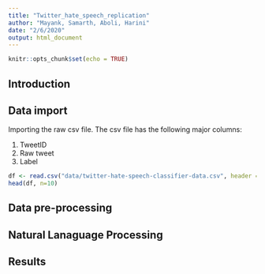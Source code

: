 ```yaml
---
title: "Twitter_hate_speech_replication"
author: "Mayank, Samarth, Aboli, Harini"
date: "2/6/2020"
output: html_document
---
```


```r
knitr::opts_chunk$set(echo = TRUE)
```

## Introduction



## Data import

Importing the raw csv file. The csv file has the following major columns:

1. TweetID
2. Raw tweet
3. Label 

```r
df <- read.csv("data/twitter-hate-speech-classifier-data.csv", header = TRUE)
head(df, n=10)
```





## Data pre-processing




## Natural Lanaguage Processing




## Results




